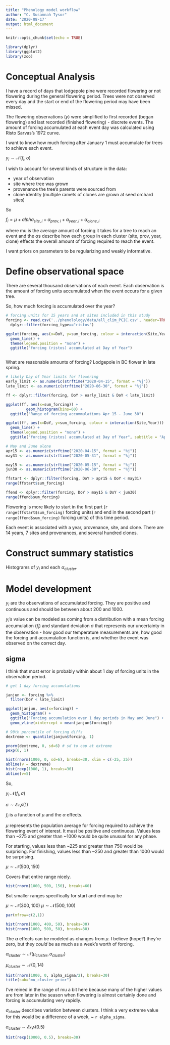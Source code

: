 ```yaml
---
title: "Phenology model workflow"
author: "C. Susannah Tysor"
date: '2020-08-17'
output: html_document
---
```


```r
knitr::opts_chunk$set(echo = TRUE)

library(dplyr)
library(ggplot2)
library(zoo)
```

# Conceptual Analysis

I have a record of days that lodgepole pine were recorded flowering or not flowering during the general flowering period. Trees were not observed every day and the start or end of the flowering period may have been missed.

The flowering observations ($y$) were simplified to first recorded (began flowering) and last recorded (finished flowering) - discrete events. The amount of forcing accumulated at each event day was calculated using Risto Sarvas's 1972 curve.

I want to know how much forcing after January 1 must accumulate for trees to achieve each event.

$y_i \sim \mathcal{N}(f_i, \sigma)$

I wish to account for several kinds of structure in the data:

- year of observation
- site where tree was grown
- provenance the tree's parents were sourced from
- clone identity (multiple ramets of clones are grown at seed orchard sites)

So

$f_i = \mu + alpha_{site,i} + \alpha_{prov,i} + \alpha_{year,i} + \alpha_{clone,i}$

where mu is the average amount of forcing it takes for a tree to reach an event and the $\alpha$s describe how each group in each cluster (site, prov, year, clone) effects the overall amount of forcing required to reach the event.

I want priors on parameters to be regularizing and weakly informative.

# Define observational space

There are several thousand observations of each event. Each observation is the amount of forcing units accumulated when the event occurs for a given tree. 



So, how much forcing is accumulated over the year?

```r

# forcing units for 15 years and at sites included in this study
forcing <- read.csv('../phenolology/data/all_clim_PCIC.csv', header=TRUE) %>%
  dplyr::filter(forcing_type=="ristos")

ggplot(forcing, aes(x=DoY, y=sum_forcing, colour = interaction(Site,Year))) +
  geom_line() +
  theme(legend.position = "none") +
  ggtitle("forcing (ristos) accumulated at Day of Year")



```

What are reasonable amounts of forcing? Lodgepole in BC flower in late spring.

```r
# likely Day of Year limits for flowering
early_limit <- as.numeric(strftime("2020-04-15", format = "%j"))
late_limit <- as.numeric(strftime("2020-06-30", format = "%j"))

ff <- dplyr::filter(forcing, DoY > early_limit & DoY < late_limit)

ggplot(ff, aes(x=sum_forcing)) +
         geom_histogram(bins=60) +
  ggtitle("Range of forcing accummulations Apr 15 - June 30")

ggplot(ff, aes(x=DoY, y=sum_forcing, colour = interaction(Site,Year))) +
  geom_line() +
  theme(legend.position = "none") +
  ggtitle("forcing (ristos) accumulated at Day of Year", subtitle = "April 15 - June 30")
```


```r
# May and June alone
apr15 <- as.numeric(strftime("2020-04-15", format = "%j"))
may31 <- as.numeric(strftime("2020-05-31", format = "%j"))

may15 <- as.numeric(strftime("2020-05-15", format = "%j"))
jun30 <- as.numeric(strftime("2020-06-30", format = "%j"))

ffstart <- dplyr::filter(forcing, DoY > apr15 & DoY < may31)
range(ffstart$sum_forcing)

ffend <- dplyr::filter(forcing, DoY > may15 & DoY < jun30)
range(ffend$sum_forcing)

```
Flowering is more likely to start in the first part (`r range(ffstart$sum_forcing)` forcing units) and end in the second part (`r range(ffend$sum_forcing)` forcing units) of this time period.

Each event is associated with a year, provenance, site, and clone. There are 14 years, 7 sites and provenances, and several hundred clones.


# Construct summary statistics

Histograms of $y_i$ and each $\alpha_{cluster}$.

# Model development

$y_i$ are the observations of accumulated forcing. They are positive and continuous and should be between about 200 and 1000. 

$y_i$'s value can be modeled as coming from a distribution with a mean forcing accumulation ($f_i$) and standard deviation $\sigma$ that represents our uncertainty in the observation - how good our temperature measurements are, how good the forcing unit accumulation function is, and whether the event was observed on the correct day. 

## sigma

I think that most error is probably within about 1 day of forcing units in the observation period.

```r

# get 1 day forcing accumulations

janjun <- forcing %>%
  filter(DoY < late_limit) 

ggplot(janjun, aes(x=forcing)) +
  geom_histogram() +
  ggtitle("Forcing accumulation over 1 day periods in May and June") +
  geom_vline(xintercept = mean(janjun$forcing))

# 90th percentile of forcing diffs
dextreme <- quantile(janjun$forcing, 1)

pnorm(dextreme, 0, sd=6) # sd to cap at extreme
pexp(6, 1)

hist(rnorm(1000, 0, sd=6), breaks=30, xlim = c(-25, 25)) 
abline(v = dextreme)
hist(rexp(1000, 1), breaks=30)
abline(v=5)

```

So,

$y_i ~ \mathcal{N}(f_i, \sigma)$

$\sigma \sim \mathcal{Exp}(1)$

$f_i$ is a function of $\mu$ and the $\alpha$ effects. 

$\mu$ represents the population average for forcing required to achieve the flowering event of interest. It must be positive and continuous. Values less than ~275 and greater than ~1000 would be quite unusual for any phase.

For starting, values less than ~225 and greater than 750 would be surprising.
For finishing, values less than ~250 and greater than 1000 would be surprising.


$\mu \sim \mathcal{N}(500,150)$

Covers that entire range nicely.

```r
hist(rnorm(1000, 500, 150), breaks=60)
```
But smaller ranges specifically for start and end may be

$\mu \sim \mathcal{N}(300,100)$
$\mu \sim \mathcal{N}(500,100)$

```r
par(mfrow=c(2,1))

hist(rnorm(1000, 400, 50), breaks=30)
hist(rnorm(1000, 500, 50), breaks=30)
```

The $\alpha$ effects can be modeled as changes from $\mu$. I believe (hope?) they're zero, but they *could* be as much as a week's worth of forcing.

$\alpha_{cluster} \sim \mathcal{N}(\mu_{cluster},\sigma_{cluster})$

$\mu_{cluster} \sim \mathcal{N}(0, 14)$

```r
hist(rnorm(1000, 0, alpha_sigma/2), breaks=30)
title(sub="mu_cluster prior")
```
I've reined in the range of mu a bit here because many of the higher values are from later in the season when flowering is almost certainly done and forcing is accumulating very rapidly.

$\sigma_{cluster}$ describes variation between clusters. I think a very extreme value for this would be a difference of a week, ~ `r alpha_sigma`.

$\sigma_{cluster} \sim \mathcal{Exp}(0.5)$

```r

hist(rexp(10000, 0.5), breaks=30)
```
 

